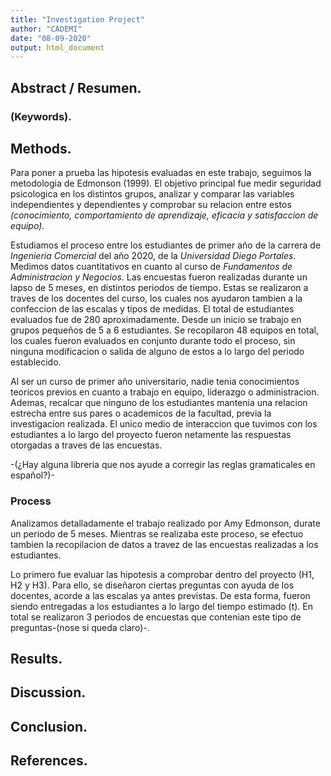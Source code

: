 ---
title: "Investigation Project"
author: "CADEMI"
date: "08-09-2020"
output: html_document
---

## Abstract / Resumen.
### (Keywords).

## Methods.

Para poner a prueba las hipotesis evaluadas en este trabajo, seguimos la metodologia de Edmonson (1999). El objetivo principal fue medir seguridad psicologica en los distintos grupos, analizar y comparar las variables independientes y dependientes y comprobar su relacion entre estos *(conocimiento, comportamiento de aprendizaje, eficacia y satisfaccion de equipo)*.

Estudiamos el proceso entre los estudiantes de primer año de la carrera de *Ingenieria Comercial* del año 2020, de la *Universidad Diego Portales*. Medimos datos cuantitativos en cuanto al curso de *Fundamentos de Administracion y Negocios*. Las encuestas fueron realizadas durante un lapso de 5 meses, en distintos periodos de tiempo. Estas se realizaron a traves de los docentes del curso, los cuales nos ayudaron tambien a la confeccion de las escalas y tipos de medidas. El total de estudiantes evaluados fue de 280 aproximadamente. Desde un inicio se trabajo en grupos pequeños de 5 a 6 estudiantes. Se recopilaron 48 equipos en total, los cuales fueron evaluados en conjunto durante todo el proceso, sin ninguna modificacion o salida de alguno de estos a lo largo del periodo establecido.

Al ser un curso de primer año universitario, nadie tenia conocimientos teoricos previos en cuanto a trabajo en equipo, liderazgo o administracion. Ademas, recalcar que ninguno de los estudiantes mantenia una relacion estrecha entre sus pares o academicos de la facultad, previa la investigacion realizada. El unico medio de interaccion que tuvimos con los estudiantes a lo largo del proyecto fueron netamente las respuestas otorgadas a traves de las encuestas.

-(¿Hay alguna libreria que nos ayude a corregir las reglas gramaticales en español?)-

### Process

Analizamos detalladamente el trabajo realizado por Amy Edmonson, durate un periodo de 5 meses. Mientras se realizaba este proceso, se efectuo tambien la recopilacion de datos a travez de las encuestas realizadas a los estudiantes.

Lo primero fue evaluar las hipotesis a comprobar dentro del proyecto (H1, H2 y H3). Para ello, se diseñaron ciertas preguntas con ayuda de los docentes, acorde a las escalas ya antes previstas. De esta forma, fueron siendo entregadas a los estudiantes a lo largo del tiempo estimado (t). En total se realizaron 3 periodos de encuestas que contenian este tipo de preguntas-(nose si queda claro)-.



## Results.

## Discussion.

## Conclusion.

## References.

